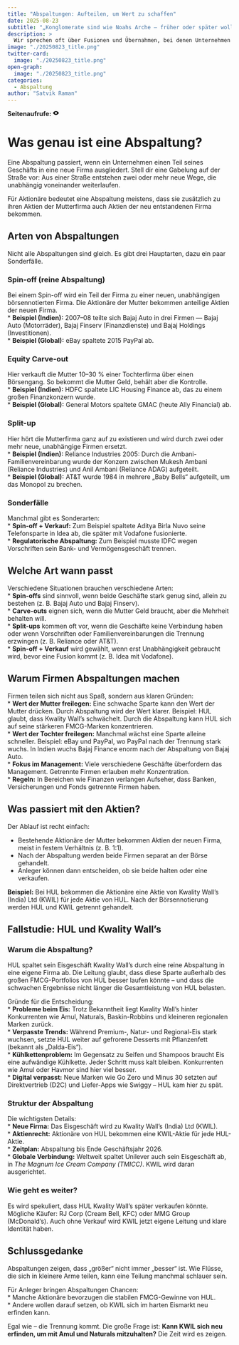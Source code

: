 ```yaml
---
title: "Abspaltungen: Aufteilen, um Wert zu schaffen"
date: 2025-08-23
subtitle: "„Konglomerate sind wie Noahs Arche — früher oder später wollen die Tiere aussteigen.“ — Jim Cramer"
description: >
  Wir sprechen oft über Fusionen und Übernahmen, bei denen Unternehmen zusammenkommen, um größer zu werden. Aber manchmal passiert das Gegenteil — Firmen teilen sich in kleinere Teile auf, und das nennt man „Abspaltung“. Diese Abspaltungen können genauso stark sein: neue Firmen schaffen, versteckte Werte freilegen und einen klareren Fokus geben. In diesem Beitrag sehen wir uns das Konzept an und schauen auf den neuesten Fall — Hindustan Unilever spaltet seine schwächelnde Eismarke Kwality Wall’s ab.
image: "./20250823_title.png"
twitter-card:
  image: "./20250823_title.png"
open-graph:
  image: "./20250823_title.png"
categories:
  - Abspaltung
author: "Satvik Raman"
---
```


<p><b>Seitenaufrufe:</b> <svg xmlns="http://www.w3.org/2000/svg" width="1em" height="1em" viewBox="0 0 256 256"><path fill="currentColor" d="M247.31 124.76c-.35-.79-8.82-19.58-27.65-38.41C194.57 61.26 162.88 48 128 48S61.43 61.26 36.34 86.35C17.51 105.18 9 124 8.69 124.76a8 8 0 0 0 0 6.5c.35.79 8.82 19.57 27.65 38.4C61.43 194.74 93.12 208 128 208s66.57-13.26 91.66-38.34c18.83-18.83 27.3-37.61 27.65-38.4a8 8 0 0 0 0-6.5M128 168a40 40 0 1 1 40-40a40 40 0 0 1-40 40"/></svg> <span class="waline-pageview-count"></i><p>

# Was genau ist eine Abspaltung?
Eine Abspaltung passiert, wenn ein Unternehmen einen Teil seines Geschäfts in eine neue Firma ausgliedert. Stell dir eine Gabelung auf der Straße vor: Aus einer Straße entstehen zwei oder mehr neue Wege, die unabhängig voneinander weiterlaufen.

Für Aktionäre bedeutet eine Abspaltung meistens, dass sie zusätzlich zu ihren Aktien der Mutterfirma auch Aktien der neu entstandenen Firma bekommen.

## Arten von Abspaltungen
Nicht alle Abspaltungen sind gleich. Es gibt drei Hauptarten, dazu ein paar Sonderfälle.

### Spin-off (reine Abspaltung)
Bei einem Spin-off wird ein Teil der Firma zu einer neuen, unabhängigen börsennotierten Firma. Die Aktionäre der Mutter bekommen anteilige Aktien der neuen Firma.  
* **Beispiel (Indien):** 2007–08 teilte sich Bajaj Auto in drei Firmen — Bajaj Auto (Motorräder), Bajaj Finserv (Finanzdienste) und Bajaj Holdings (Investitionen).  
* **Beispiel (Global):** eBay spaltete 2015 PayPal ab.  

### Equity Carve-out
Hier verkauft die Mutter 10–30 % einer Tochterfirma über einen Börsengang. So bekommt die Mutter Geld, behält aber die Kontrolle.  
* **Beispiel (Indien):** HDFC spaltete LIC Housing Finance ab, das zu einem großen Finanzkonzern wurde.  
* **Beispiel (Global):** General Motors spaltete GMAC (heute Ally Financial) ab.  

### Split-up
Hier hört die Mutterfirma ganz auf zu existieren und wird durch zwei oder mehr neue, unabhängige Firmen ersetzt.  
* **Beispiel (Indien):** Reliance Industries 2005: Durch die Ambani-Familienvereinbarung wurde der Konzern zwischen Mukesh Ambani (Reliance Industries) und Anil Ambani (Reliance ADAG) aufgeteilt.  
* **Beispiel (Global):** AT&T wurde 1984 in mehrere „Baby Bells“ aufgeteilt, um das Monopol zu brechen.  

### Sonderfälle
Manchmal gibt es Sonderarten:  
* **Spin-off + Verkauf:** Zum Beispiel spaltete Aditya Birla Nuvo seine Telefonsparte in Idea ab, die später mit Vodafone fusionierte.  
* **Regulatorische Abspaltung:** Zum Beispiel musste IDFC wegen Vorschriften sein Bank- und Vermögensgeschäft trennen.  

## Welche Art wann passt
Verschiedene Situationen brauchen verschiedene Arten:  
* **Spin-offs** sind sinnvoll, wenn beide Geschäfte stark genug sind, allein zu bestehen (z. B. Bajaj Auto und Bajaj Finserv).  
* **Carve-outs** eignen sich, wenn die Mutter Geld braucht, aber die Mehrheit behalten will.  
* **Split-ups** kommen oft vor, wenn die Geschäfte keine Verbindung haben oder wenn Vorschriften oder Familienvereinbarungen die Trennung erzwingen (z. B. Reliance oder AT&T).  
* **Spin-off + Verkauf** wird gewählt, wenn erst Unabhängigkeit gebraucht wird, bevor eine Fusion kommt (z. B. Idea mit Vodafone).  

## Warum Firmen Abspaltungen machen
Firmen teilen sich nicht aus Spaß, sondern aus klaren Gründen:  
* **Wert der Mutter freilegen:** Eine schwache Sparte kann den Wert der Mutter drücken. Durch Abspaltung wird der Wert klarer. Beispiel: HUL glaubt, dass Kwality Wall’s schwächelt. Durch die Abspaltung kann HUL sich auf seine stärkeren FMCG-Marken konzentrieren.  
* **Wert der Tochter freilegen:** Manchmal wächst eine Sparte alleine schneller. Beispiel: eBay und PayPal, wo PayPal nach der Trennung stark wuchs. In Indien wuchs Bajaj Finance enorm nach der Abspaltung von Bajaj Auto.  
* **Fokus im Management:** Viele verschiedene Geschäfte überfordern das Management. Getrennte Firmen erlauben mehr Konzentration.  
* **Regeln:** In Bereichen wie Finanzen verlangen Aufseher, dass Banken, Versicherungen und Fonds getrennte Firmen haben.  

## Was passiert mit den Aktien?
Der Ablauf ist recht einfach:  

* Bestehende Aktionäre der Mutter bekommen Aktien der neuen Firma, meist in festem Verhältnis (z. B. 1:1).  
* Nach der Abspaltung werden beide Firmen separat an der Börse gehandelt.  
* Anleger können dann entscheiden, ob sie beide halten oder eine verkaufen.  

**Beispiel:** Bei HUL bekommen die Aktionäre eine Aktie von Kwality Wall’s (India) Ltd (KWIL) für jede Aktie von HUL. Nach der Börsennotierung werden HUL und KWIL getrennt gehandelt.  

## Fallstudie: HUL und Kwality Wall’s
### Warum die Abspaltung?
HUL spaltet sein Eisgeschäft Kwality Wall’s durch eine reine Abspaltung in eine eigene Firma ab. Die Leitung glaubt, dass diese Sparte außerhalb des großen FMCG-Portfolios von HUL besser laufen könnte – und dass die schwachen Ergebnisse nicht länger die Gesamtleistung von HUL belasten.  

Gründe für die Entscheidung:  
* **Probleme beim Eis:** Trotz Bekanntheit liegt Kwality Wall’s hinter Konkurrenten wie Amul, Naturals, Baskin-Robbins und kleineren regionalen Marken zurück.  
* **Verpasste Trends:** Während Premium-, Natur- und Regional-Eis stark wuchsen, setzte HUL weiter auf gefrorene Desserts mit Pflanzenfett (bekannt als „Dalda-Eis“).  
* **Kühlkettenproblem:** Im Gegensatz zu Seifen und Shampoos braucht Eis eine aufwändige Kühlkette. Jeder Schritt muss kalt bleiben. Konkurrenten wie Amul oder Havmor sind hier viel besser.  
* **Digital verpasst:** Neue Marken wie Go Zero und Minus 30 setzten auf Direktvertrieb (D2C) und Liefer-Apps wie Swiggy – HUL kam hier zu spät.  

### Struktur der Abspaltung
Die wichtigsten Details:  
* **Neue Firma:** Das Eisgeschäft wird zu Kwality Wall’s (India) Ltd (KWIL).  
* **Aktienrecht:** Aktionäre von HUL bekommen eine KWIL-Aktie für jede HUL-Aktie.  
* **Zeitplan:** Abspaltung bis Ende Geschäftsjahr 2026.  
* **Globale Verbindung:** Weltweit spaltet Unilever auch sein Eisgeschäft ab, in *The Magnum Ice Cream Company (TMICC)*. KWIL wird daran ausgerichtet.  

### Wie geht es weiter?
Es wird spekuliert, dass HUL Kwality Wall’s später verkaufen könnte. Mögliche Käufer: RJ Corp (Cream Bell, KFC) oder MMG Group (McDonald’s). Auch ohne Verkauf wird KWIL jetzt eigene Leitung und klare Identität haben.  

## Schlussgedanke
Abspaltungen zeigen, dass „größer“ nicht immer „besser“ ist. Wie Flüsse, die sich in kleinere Arme teilen, kann eine Teilung manchmal schlauer sein.  

Für Anleger bringen Abspaltungen Chancen:  
* Manche Aktionäre bevorzugen die stabilen FMCG-Gewinne von HUL.  
* Andere wollen darauf setzen, ob KWIL sich im harten Eismarkt neu erfinden kann.  

Egal wie – die Trennung kommt. Die große Frage ist: **Kann KWIL sich neu erfinden, um mit Amul und Naturals mitzuhalten?** Die Zeit wird es zeigen.
